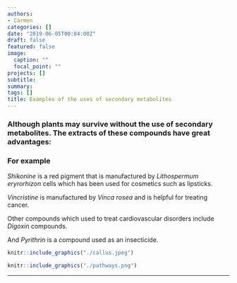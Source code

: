 ```yaml
---
authors:
- Carmen
categories: []
date: "2019-06-05T00:04:00Z"
draft: false
featured: false
image:
  caption: ""
  focal_point: ""
projects: []
subtitle: 
summary: 
tags: []
title: Examples of the uses of secondary metabolites
---
```


### Although plants may survive without the use of secondary metabolites. The extracts of these compounds have great advantages:    

### For example  

 
*Shikonine* is a red pigment that is manufactured by *Lithospermum eryrorhizon* cells which has been used for cosmetics such as lipsticks.  

*Vincristine* is manufactured by *Vinca rosea* and is helpful for treating cancer.   


Other compounds which used to treat cardiovascular disorders include *Digoxin* compounds.  

And *Pyrithrin* is a compound used as an insecticide.   



```r
knitr::include_graphics("./callus.jpeg")
``` 

```r
knitr::include_graphics("./pathways.png")
```

__________________________________________________________________________

 
